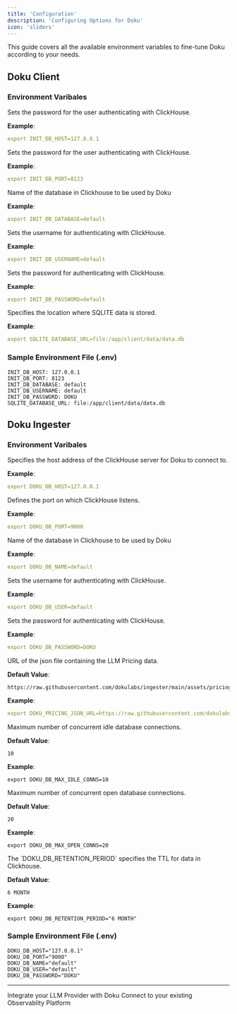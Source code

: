 ```yaml
---
title: 'Configuration'
description: 'Configuring Options for Doku'
icon: 'sliders'
---
```


This guide covers all the available environment variables to fine-tune Doku according to your needs.

## Doku Client

### Environment Varibales

<ResponseField name="INIT_DB_HOST" required>
  Sets the password for the user authenticating with ClickHouse.

  **Example**:
  ```yaml
  export INIT_DB_HOST=127.0.0.1
  ```
</ResponseField>

<ResponseField name="INIT_DB_PORT" required>
  Sets the password for the user authenticating with ClickHouse.

  **Example**:
  ```yaml
  export INIT_DB_PORT=8123
  ```
</ResponseField>

<ResponseField name="INIT_DB_DATABASE" required>
  Name of the database in Clickhouse to be used by Doku

  **Example**:
  ```yaml
  export INIT_DB_DATABASE=default
  ```
</ResponseField>

<ResponseField name="INIT_DB_USERNAME" required>
  Sets the username for authenticating with ClickHouse.

  **Example**:
  ```yaml
  export INIT_DB_USERNAME=default
  ```
</ResponseField>

<ResponseField name="INIT_DB_PASSWORD" required>
  Sets the password for authenticating with ClickHouse.

  **Example**:
  ```yaml
  export INIT_DB_PASSWORD=default
  ```
</ResponseField>

<ResponseField name="SQLITE_DATABASE_URL" required>
  Specifies the location where SQLITE data is stored.

  **Example**:
  ```yaml
  export SQLITE_DATABASE_URL=file:/app/client/data/data.db
  ```
</ResponseField>

### Sample Environment File (.env)

```.env.example .env
INIT_DB_HOST: 127.0.0.1
INIT_DB_PORT: 8123
INIT_DB_DATABASE: default
INIT_DB_USERNAME: default
INIT_DB_PASSWORD: DOKU
SQLITE_DATABASE_URL: file:/app/client/data/data.db
```

## Doku Ingester

### Environment Varibales

<ResponseField name="DOKU_DB_HOST" required>
  Specifies the host address of the ClickHouse server for Doku to connect to.

  **Example**:
  ```yaml
  export DOKU_DB_HOST=127.0.0.1
  ```
</ResponseField>

<ResponseField name="DOKU_DB_PORT" required>
  Defines the port on which ClickHouse listens.

  **Example**:
  ```yaml
  export DOKU_DB_PORT=9000
  ```
</ResponseField>

<ResponseField name="DOKU_DB_NAME" required>
  Name of the database in Clickhouse to be used by Doku

  **Example**:
  ```yaml
  export DOKU_DB_NAME=default
  ```
</ResponseField>

<ResponseField name="DOKU_DB_USER" required>
  Sets the username for authenticating with ClickHouse.

  **Example**:
  ```yaml
  export DOKU_DB_USER=default
  ```
</ResponseField>

<ResponseField name="DOKU_DB_PASSWORD" required>
  Sets the password for authenticating with ClickHouse.

  **Example**:
  ```yaml
  export DOKU_DB_PASSWORD=DOKU
  ```
</ResponseField>

<ResponseField name="DOKU_PRICING_JSON_URL">
  URL of the json file containing the LLM Pricing data.

**Default Value**:
```shell
https://raw.githubusercontent.com/dokulabs/ingester/main/assets/pricing.json
```

**Example**:
```yaml
export DOKU_PRICING_JSON_URL=https://raw.githubusercontent.com/dokulabs/ingester/main/assets/pricing.json
  ```
</ResponseField>

<ResponseField name="DOKU_DB_MAX_IDLE_CONNS">
  Maximum number of concurrent idle database connections.

**Default Value**:
```shell
10
```

**Example**:
```shell
export DOKU_DB_MAX_IDLE_CONNS=10
```
</ResponseField>

<ResponseField name="DOKU_DB_MAX_OPEN_CONNS">
  Maximum number of concurrent open database connections.

**Default Value**:
```shell
20
```

**Example**:
```shell
export DOKU_DB_MAX_OPEN_CONNS=20
```
</ResponseField>

<ResponseField name="DOKU_DB_RETENTION_PERIOD">
  The `DOKU_DB_RETENTION_PERIOD` specifies the TTL for data in Clickhouse.

**Default Value**:
```shell
6 MONTH
```

**Example**:
```shell
export DOKU_DB_RETENTION_PERIOD="6 MONTH"
```
</ResponseField>


### Sample Environment File (.env)

```.env.example .env
DOKU_DB_HOST="127.0.0.1"
DOKU_DB_PORT="9000"
DOKU_DB_NAME="default"
DOKU_DB_USER="default"
DOKU_DB_PASSWORD="DOKU"
```

---

<CardGroup cols={2}>
<Card title="Integrations" href="/0.1/integrations/introduction" icon='circle-nodes'>
Integrate your LLM Provider with Doku 
</Card>
<Card title="Connections" href="/0.1/connections/intro" icon='link'>
Connect to your existing Observablity Platform
</Card>
</CardGroup>